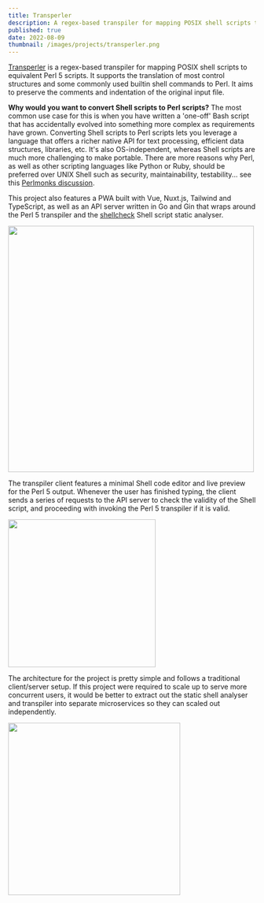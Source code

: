 ```yaml
---
title: Transperler
description: A regex-based transpiler for mapping POSIX shell scripts to equivalent Perl 5 scripts.
published: true
date: 2022-08-09
thumbnail: /images/projects/transperler.png
---
```



[Transperler](https://transperler.timz.dev) is a regex-based transpiler for mapping POSIX shell scripts to equivalent Perl 5 scripts. It supports the translation of most control structures and some commonly used builtin shell commands to Perl. It aims to preserve the comments and indentation of the original input file. 

**Why would you want to convert Shell scripts to Perl scripts?** 
The most common use case for this is when you have written a 'one-off' Bash script that
has accidentally evolved into something more complex as requirements have
grown. Converting Shell scripts to Perl scripts lets you leverage a language that offers a 
richer native API for text processing, efficient data structures, libraries, etc. It's also 
OS-independent, whereas Shell scripts are much more challenging to make portable.
There are more reasons why Perl, as well as other scripting languages like Python or Ruby, should be
preferred over UNIX Shell such as security, maintainability, testability... see this [Perlmonks discussion](https://www.perlmonks.org/?node_id=668481).

This project also features a PWA built with Vue, Nuxt.js, Tailwind and TypeScript, as well as an API server written in Go and Gin that wraps around the Perl 5 transpiler and the [shellcheck](https://github.com/koalaman/shellcheck) Shell script static analyser.

<Image src="/images/projects/transperler.png" caption="Transperler thumbnail." height="500px" />

The transpiler client features a minimal Shell code editor and live preview for
the Perl 5 output. Whenever the user has finished typing, the client sends a 
series of requests to the API server to check the validity of the Shell script,
and proceeding with invoking the Perl 5 transpiler if it is valid.

<Image src="/images/blogs/projects/transperler-error.png" caption="Transperler shell live validation." height="300px" />

The architecture for the project is pretty simple and follows a traditional
client/server setup. If this project were required to scale up to serve more concurrent users, it would be
better to extract out the static shell analyser and transpiler into separate
microservices so they can scaled out independently.

<Image src="/images/blogs/projects/transperler-architecture.png" caption="Transperler architecture." height="350px" />
